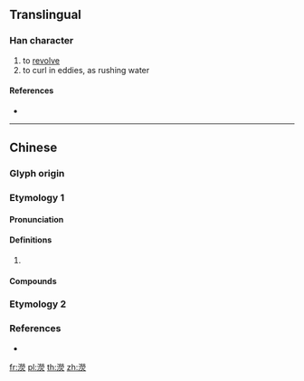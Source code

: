 {{character info/new}}
==Translingual==

===Han character===
{{Han char|rn=85|rad=水|as=14|sn=17|four=|canj=EFFF,XEFFF|ids=⿰氵熒}}

# to [[revolve]]
# to curl in eddies, as rushing water

====References====
* {{Han ref|kx=0655.280|dkj=18488|dj=1066.010|hdz=31773.060|uh=6FD9|ud=28633}}

----

==Chinese==

===Glyph origin===
{{Han etym}}

===Etymology 1===
{{zh-forms}}

====Pronunciation====
{{zh-pron
|m=yíng
|mc=y
|oc=y
|cat=
}}

====Definitions====
{{zh-hanzi}}

# {{rfdef|zh}}

====Compounds====
{{zh-der|濎濙|瀅濙}}

===Etymology 2===
{{zh-see|瀅|v}}

===References===
* {{R:twedu|N00310}}

[[fr:濙]]
[[pl:濙]]
[[th:濙]]
[[zh:濙]]